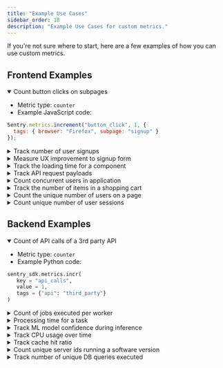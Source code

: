 ```yaml
---
title: "Example Use Cases"
sidebar_order: 18
description: "Example Use Cases for custom metrics."
---
```


If you're not sure where to start, here are a few examples of how you can use custom metrics.

## Frontend Examples

<details open>
  <summary>Count button clicks on subpages</summary>
  
  * Metric type: `counter`
  * Example JavaScript code: 

  ```JavaScript
  Sentry.metrics.increment("button_click", 1, {
    tags: { browser: "Firefox", subpage: "signup" }
  });
  ```
</details>

<details>
  <summary>Track number of user signups</summary>
    
  * Metric type: `counter`
  * Example JavaScript code: 

  ```JavaScript
  Sentry.metrics.increment("signups", 1, {
    tags: { plan_type: “freemium”, region: "EU" }
  });
  ```
</details>

<details>
  <summary>Measure UX improvement to signup form</summary>
    
  * Metric type: `distribution`
  * Example JavaScript code: 

  ```JavaScript
  Sentry.metrics.distribution("login.time_to_finish_form", 14.3, {
   tags: { subpage: “signup” },
   unit: “second”
  });
  ```
</details>

<details>
  <summary>Track the loading time for a component</summary>
    
  * Metric type: `distribution`
  * Example JavaScript code: 

  ```JavaScript
  Sentry.metrics.distribution("component_load_time", 15.0, {
   tags: { type: "important" },
   unit: "millisecond"
  });
  ```
</details>

<details>
  <summary>Track API request payloads</summary>
    
  * Metric type: `distribution`
  * Example JavaScript code: 

  ```JavaScript
  Sentry.metrics.distribution("api_request_payload", 136.3, {
    tags: { api_name: “maps_provider”, subpage: “signup” },
    unit: “kilobyte”
  });
  ```
</details>

<details>
  <summary>Count concurrent users in application</summary>
    
  * Metric type: `gauge`
  * Example JavaScript code: 

  ```JavaScript
  Sentry.metrics.gauge("concurrent_users", 10, {
   tags: { browser: "Firefox" }
  });
  ```
</details>

<details>
  <summary>Track the number of items in a shopping cart</summary>
    
  * Metric type: `gauge`
  * Example JavaScript code: 

  ```JavaScript
  Sentry.metrics.gauge("shopping_cart_item_count", itemCount, {
   tags: { platform: "web" }
  });
  ```
</details>

<details>
  <summary>Count the unique number of users on a page</summary>
    
  * Metric type: `set`
  * Example JavaScript code: 

  ```JavaScript
  Sentry.metrics.set("user_view", "jane", {
   tags: {"page": "/home" }
  });
  ```
</details>

<details>
  <summary>Count unique number of user sessions</summary>
    
  * Metric type: `set`
  * Example JavaScript code: 

  ```JavaScript
  Sentry.metrics.set("unique_active_sessions", sessionId, {
   tags: { platform: "mobile" }
  });
  ```
</details>


## Backend Examples

<details open>
  <summary>Count of API calls of a 3rd party API</summary>
    
  * Metric type: `counter`
  * Example Python code: 

  ```Python
  sentry_sdk.metrics.incr(
   key = "api_calls",
   value = 1,
   tags = {"api": "third_party"}
  )
  ```
</details>

<details>
  <summary>Count of jobs executed per worker</summary>
    
  * Metric type: `counter`
  * Example Python code: 

  ```Python
  sentry_sdk.metrics.incr(
   key = ”external_api_calls”,
   value = 1,
   tags = {”worker_id”: “485ea324-003d-4f30-a0f9”, “type”: ”standard”}
  )
  ```
</details>

<details>
  <summary>Processing time for a task</summary>
    
  * Metric type: `distribution`
  * Example Python code: 

  ```Python
  sentry_sdk.metrics.distribution(
   key = ”processing_time”,
   value = 0.002,
   unit = ”second”,
   tags = {”task”: “example_task”}
  )
  ```
</details>

<details>
  <summary>Track ML model confidence during inference</summary>
    
  * Metric type: `distribution`
  * Example Python code: 

  ```Python
  sentry_sdk.metrics.distribution(
   key = ”model_confidence”,
   value = 0.72,
   unit = ”ratio”,
   tags = {”model_id”: “a294c108”}
  )
  ```
</details>

<details>
  <summary>Track CPU usage over time</summary>
    
  * Metric type: `gauge`
  * Example Python code: 

  ```Python
  sentry_sdk.metrics.gauge(
   key=”cpu_usage”,
   value=94,
   unit=”percent”
  )
  ```
</details>

<details>
  <summary>Track cache hit ratio</summary>
    
  * Metric type: `gauge`
  * Example Python code: 

  ```Python
  sentry_sdk.metrics.gauge(
   key=”cache_hit_ratio”,
   value=85,
   unit=”percent”
  )
  ```
</details>

<details>
  <summary>Count unique server ids running a software version</summary>
    
  * Metric type: `set`
  * Example Python code: 

  ```Python
  sentry_sdk.metrics.set(
   key=”server_ids_running”,
   value=“server_id”,
   tags={"software_version": software_version}
  )
  ```
</details>

<details>
  <summary>Track number of unique DB queries executed</summary>
    
  * Metric type: `set`
  * Example Python code: 

  ```Python
  sentry_sdk.metrics.set(
   key=”db_queries”,
   value=query,
  tags={"query_type": "read"}
  )
  ```
</details>
